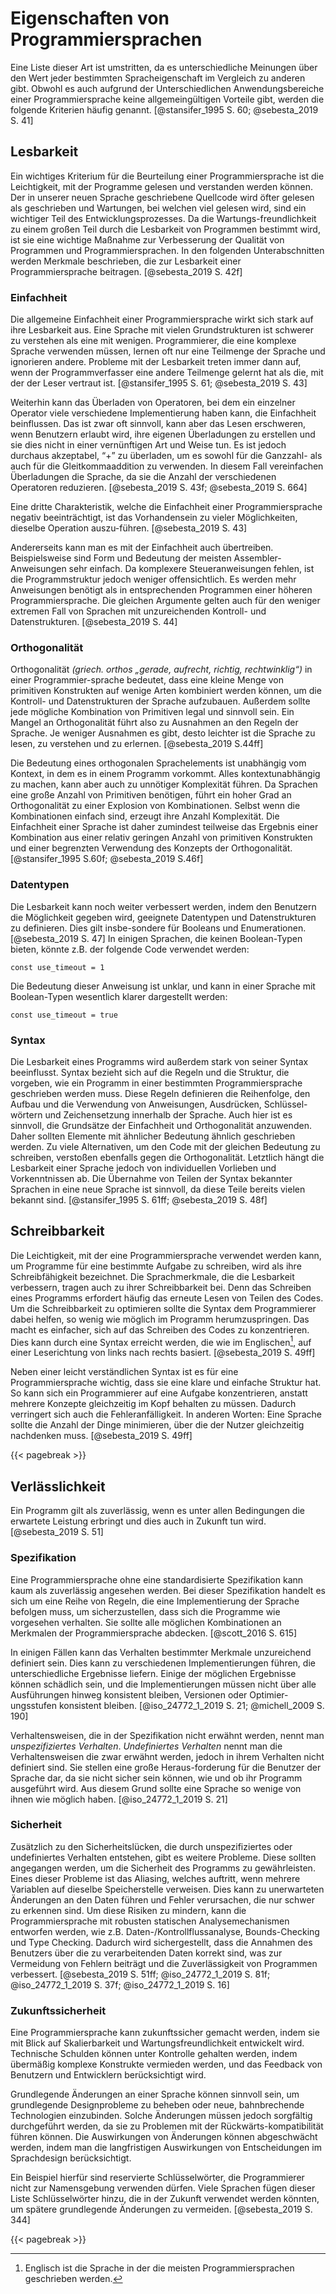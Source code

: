<!-- # Characteristics of Programming Languages -->
# Eigenschaften von Programmiersprachen

<!-- # Positive/Advantageous/Desirable Characteristics/Properties of Programming Languages
# Desirable Characteristics of Programming Languages
# Influences on Language Design
# Eveluation Criteria -->

<!--
Crucial to achieving this goal is to find out which features of a programming language are beneficial and vice versa.
These are then evaluated in terms of how they affect the software development process, including maintenance.
Such a list of characteristics is necessarily controversial,
as it is difficult to get everyone to agree on the value of some given language property relative to others.
In spite of these differences, most would probably agree that the following criteria are at least important.
-->
Eine Liste dieser Art ist umstritten,
da es unterschiedliche Meinungen über den Wert jeder bestimmten Spracheigenschaft im Vergleich zu anderen gibt.
Obwohl es auch aufgrund der Unterschiedlichen Anwendungsbereiche einer Programmiersprache keine allgemeingültigen Vorteile gibt,
werden die folgende Kriterien häufig genannt.
[@stansifer_1995 S. 60; @sebesta_2019 S. 41]

<!-- ## Readability -->
## Lesbarkeit {#sec-readability}

<!--
One key criteria for judging a programming language is the ease with which programs can be read and understood.
Source code written in our new language will possibly be read more often then written
and maintenance, where a lot of reading happens, is as a major part of the developement cycle.
Because ease of maintenance is determined in large part by the
readability of programs, readability is an important measure to improve the
quality of programs and programming languages.
-- Readability should be considered in the context of the problem domain. --
__TODO CONTEXT OF RYM__
The following subsections describe characteristics that contribute to the
readability of a programming language.
-->
Ein wichtiges Kriterium für die Beurteilung einer Programmiersprache ist die Leichtigkeit, mit der Programme gelesen und verstanden werden können.
Der in unserer neuen Sprache geschriebene Quellcode wird öfter gelesen als geschrieben und Wartungen,
bei welchen viel gelesen wird, sind ein wichtiger Teil des Entwicklungsprozesses.
Da die Wartungs-freundlichkeit zu einem großen Teil durch die Lesbarkeit von Programmen bestimmt wird,
ist sie eine wichtige Maßnahme zur Verbesserung der Qualität von Programmen und Programmiersprachen.
In den folgenden Unterabschnitten werden Merkmale beschrieben, die zur Lesbarkeit einer Programmiersprache beitragen.
[@sebesta_2019 S. 42f]

<!-- ### Simplicity -->
### Einfachheit

<!--
The overall simplicity of a programming language strongly affects its readability.
A language with a large number of basic constructs is more difficult to understand than a simpler one.
Programmers who must use a complex language often learn just a subset of the language and ignore its other features.
Readability problems occur whenever the program’s author has learned a different subset from that subset with which the reader is familiar.
-->
Die allgemeine Einfachheit einer Programmiersprache wirkt sich stark auf ihre Lesbarkeit aus.
Eine Sprache mit vielen Grundstrukturen ist schwerer zu verstehen als eine mit wenigen.
Programmierer, die eine komplexe Sprache verwenden müssen,
lernen oft nur eine Teilmenge der Sprache und ignorieren andere.
Probleme mit der Lesbarkeit treten immer dann auf, wenn der Programmverfasser eine andere Teilmenge gelernt hat als die, mit der der Leser vertraut ist.
[@stansifer_1995 S. 61; @sebesta_2019 S. 43]

<!--
in which a single operator can have more than one meaning.
Although this is often useful, it can lead to reduced readability if users are allowed to create their own overloading and do not do it sensibly.
For example, it is clearly acceptable to overload "+" to use it for both integer and floating-point addition.
In fact, this overloading simplifies a language by reducing the number of operators. How the overloading in Rym works is explained in @sec-polymorphism.
-->
Weiterhin kann das Überladen von Operatoren<!-- ^[Wie das Überladen in Rym funktioniert, wird in @sec-polymorphism erklärt.] -->,
bei dem ein einzelner Operator viele verschiedene Implementierung haben kann,
die Einfachheit beinflussen.
Das ist zwar oft sinnvoll, kann aber das Lesen erschweren,
wenn Benutzern erlaubt wird, ihre eigenen Überladungen zu erstellen
und sie dies nicht in einer vernünftigen Art und Weise tun.
Es ist jedoch durchaus akzeptabel, "+" zu überladen,
um es sowohl für die Ganzzahl- als auch für die Gleitkommaaddition zu verwenden.
In diesem Fall vereinfachen Überladungen die Sprache, da sie die Anzahl der verschiedenen Operatoren reduzieren.
[@sebesta_2019 S. 43f; @sebesta_2019 S. 664]

<!-- feature multiplicity
A third complicating characteristic of a programming language is, having more than one way to accomplish the same operation.
-->
<!-- TODO write more? -->
Eine dritte Charakteristik, welche die Einfachheit einer Programmiersprache negativ beeinträchtigt,
ist das Vorhandensein zu vieler Möglichkeiten, dieselbe Operation auszu-führen.
[@sebesta_2019 S. 43]

<!--
On the other hand, simplicity can be taken too far.
For example, the form and meaning of most assembler instructions are very simple.
Since more complex control statements are missing, the programme structure is less obvious.
More of them are needed than in equivalent programs in a higher programming language.
The same arguments apply to the less extreme case of languages with inadequate control and data structures.
-->
Andererseits kann man es mit der Einfachheit auch übertreiben.
Beispielsweise sind Form und Bedeutung der meisten Assembler-Anweisungen sehr einfach.
Da komplexere Steueranweisungen fehlen, ist die Programmstruktur jedoch weniger offensichtlich.
Es werden mehr Anweisungen benötigt als in entsprechenden Programmen einer höheren Programmiersprache.
Die gleichen Argumente gelten auch für den weniger extremen Fall von Sprachen mit unzureichenden Kontroll- und Datenstrukturen.
[@sebesta_2019 S. 44]

<!-- ### Orthogonality -->
### Orthogonalität

<!--
Orthogonality^[The word orthogonal comes from the mathematical concept of orthogonal vectors, which are independent of eachother.] in a programming language means that a small set of primitive constructs can be combined in a small number of ways to build the control and data structures of the language.
Furthermore, every possible combination of primitives should be legal and meaningful.
Therefore, a lack of orthogonality leads to exceptions to the rules of the language.
The more orthogonal the design of a language, the fewer exceptions the language rules require.
Fewer exceptions mean a higher degree of regularity in the design, which makes the language easier to learn, read, and understand.
-->
Orthogonalität _(griech. orthos „gerade, aufrecht, richtig, rechtwinklig“)_ in einer Programmier-sprache bedeutet,
dass eine kleine Menge von primitiven Konstrukten auf wenige Arten kombiniert werden können,
um die Kontroll- und Datenstrukturen der Sprache aufzubauen.
Außerdem sollte jede mögliche Kombination von Primitiven legal und sinnvoll sein.
Ein Mangel an Orthogonalität führt also zu Ausnahmen an den Regeln der Sprache.
Je weniger Ausnahmen es gibt, desto leichter ist die Sprache zu lesen, zu verstehen und zu erlernen.
[@sebesta_2019 S.44ff]

<!--
The meaning of an orthogonal language feature is independent of the context of its appearance in a program.
But making everything context independent can lead to unnecessary complexity as well.
Because languages require a large number of primitives, a high degree of orthogonality results in an explosion of combinations.
So, even if the combinations are simple, their sheer numbers leads to complexity.
Simplicity in a language, therefore, is at least in part the result of a combination of a relatively small number of primitive constructs and a limited use of the concept of orthogonality.
-->
Die Bedeutung eines orthogonalen Sprachelements ist unabhängig vom Kontext,
in dem es in einem Programm vorkommt.
Alles kontextunabhängig zu machen, kann aber auch zu unnötiger Komplexität führen.
Da Sprachen eine große Anzahl von Primitiven benötigen, führt ein hoher Grad an Orthogonalität zu einer Explosion von Kombinationen.
Selbst wenn die Kombinationen einfach sind, erzeugt ihre Anzahl Komplexität.
Die Einfachheit einer Sprache ist daher zumindest teilweise das Ergebnis einer Kombination aus einer relativ geringen Anzahl von primitiven Konstrukten und einer begrenzten Verwendung des Konzepts der Orthogonalität.
[@stansifer_1995 S.60f; @sebesta_2019 S.46f]

<!-- ### Data Types -->
### Datentypen

<!--
Readability can be increased even more by allowing users to define adequate data types and data structures for specific use cases.
This especially applies to Booleans and Enumerations.
For example, in some languages that do not provide a Boolean type the following code could be used: -->
Die Lesbarkeit kann noch weiter verbessert werden,
indem den Benutzern die Möglichkeit gegeben wird,
geeignete Datentypen und Datenstrukturen zu definieren.
Dies gilt insbe-sondere für Booleans und Enumerationen.
[@sebesta_2019 S. 47]
In einigen Sprachen, die keinen Boolean-Typen bieten,
könnte z.B. der folgende Code verwendet werden:

```rym
const use_timeout = 1
```

<!--
The meaning of this statement is unclear,
whereas in a language that includes Boolean types, the following would be used:
-->
Die Bedeutung dieser Anweisung ist unklar,
und kann in einer Sprache mit Boolean-Typen wesentlich klarer dargestellt werden:

```rym
const use_timeout = true
```

### Syntax {#sec-syntax}

<!-- Syntax greatly impacts the readability of programs.
It refers to the rules and structure of a programming language.
These rules define how a program must be written including the arrangement and formation of statements, expressions, keywords, punctuation. -->

<!-- As is advantageous if not everything is completely new when getting to know the language,
as it can then be learned more quickly if you already know how to program. -->

<!--
The readability of a program is greatly influenced by its syntax.
Syntax refers to the set of rules and structure that dictate how a program must be written in a particular programming language.
These rules define the order, construction and use of statements, expressions, keywords and punctuation within the language.
It makes sense to apply the principles of simplicity and orthogonality here too.
Therefore, elements of similar meaning should be written similarly.
Having too many alternatives for writing code with the same meaning also violates orthogonality.
Ultimately, however, the readability of a language depends on individual preferences and prior knowledge.
Adopting parts of the syntax of well-known languages into a new one therefore makes a lot of sense.
-->
Die Lesbarkeit eines Programms wird außerdem stark von seiner Syntax beeinflusst.
Syntax bezieht sich auf die Regeln und die Struktur, die vorgeben, wie ein Programm in einer bestimmten Programmiersprache geschrieben werden muss.
Diese Regeln definieren die Reihenfolge, den Aufbau und die Verwendung von Anweisungen, Ausdrücken, Schlüssel-wörtern und Zeichensetzung innerhalb der Sprache.
Auch hier ist es sinnvoll, die Grundsätze der Einfachheit und Orthogonalität anzuwenden.
Daher sollten Elemente mit ähnlicher Bedeutung ähnlich geschrieben werden.
Zu viele Alternativen, um den Code mit der gleichen Bedeutung zu schreiben, verstoßen ebenfalls gegen die Orthogonalität.
Letztlich hängt die Lesbarkeit einer Sprache jedoch von individuellen Vorlieben und Vorkenntnissen ab.
Die Übernahme von Teilen der Syntax bekannter Sprachen in eine neue Sprache ist sinnvoll, da diese Teile bereits vielen bekannt sind.
[@stansifer_1995 S. 61ff; @sebesta_2019 S. 48f]

<!-- ## Writability -->
## Schreibbarkeit {#sec-writability}

<!-- Writability is a measure of how easily a language can be used to create programs for a chosen problem domain.
Most of the language characteristics that affect readability also affect writability.
This follows directly from the fact that the process of writing a program requires the programmer to frequently reread the part of the program that they just wrote.

As programming languages are usually based on english, which is written from left to right.
Therefore it is beneficial if the syntax prevents having to jump around as much as possible. -->

<!--
The ease with which a programming language can be used to write programs for a particular task is known as its writeability.
The language characteristics that improve readability also contribute to its writability,
because writing a program often involves re-reading parts of the code.
In order to optimise writability it is desirable for the syntax to minimise the need for the programmer to jump around,
which makes it easier to focus on writing code.
This can be achieved by having a syntax based on a left-to-right reading direction, as in English.
-->
Die Leichtigkeit, mit der eine Programmiersprache verwendet werden kann, um Programme für eine bestimmte Aufgabe zu schreiben, wird als ihre Schreibfähigkeit bezeichnet.
Die Sprachmerkmale, die die Lesbarkeit verbessern, tragen auch zu ihrer Schreibbarkeit bei.
Denn das Schreiben eines Programms erfordert häufig das erneute Lesen von Teilen des Codes.
Um die Schreibbarkeit zu optimieren sollte die Syntax dem Programmierer dabei helfen, so wenig wie möglich im Programm herumzuspringen.
Das macht es einfacher, sich auf das Schreiben des Codes zu konzentrieren.
Dies kann durch eine Syntax erreicht werden, die wie im Englischen^[Englisch ist die Sprache in der die meisten Programmiersprachen geschrieben werden.],
auf einer Leserichtung von links nach rechts basiert.
[@sebesta_2019 S. 49ff]

<!--
In addition to easy-to-understand syntax, it is important for a programming language to have a clear and simple structure.
This allows a programmer to concentrate on one task at a time,
rather than having to keep several concepts in their head at the same time.
A language with a straightforward and intuitive structure reduces the mental effort required to write code,
making it easier to focus on the task at hand and reducing the potential for errors.
In other words, a language that minimises the number of things a programmer has to think about at once is a key factor in improving its writability.
-->
Neben einer leicht verständlichen Syntax ist es für eine Programmiersprache wichtig, dass sie eine klare und einfache Struktur hat.
So kann sich ein Programmierer auf eine Aufgabe konzentrieren, anstatt mehrere Konzepte gleichzeitig im Kopf behalten zu müssen.
Dadurch verringert sich auch die Fehleranfälligkeit.
In anderen Worten: Eine Sprache sollte die Anzahl der Dinge minimieren, über die der Nutzer gleichzeitig nachdenken muss.
[@sebesta_2019 S. 49ff]

{{< pagebreak >}}

<!-- ## Reliability -->
## Verlässlichkeit

<!-- A program is said to be reliable if it performs as expected under all conditions and will continue to in the future. -->
Ein Programm gilt als zuverlässig, wenn es unter allen Bedingungen die erwartete Leistung erbringt und dies auch in Zukunft tun wird.
[@sebesta_2019 S. 51]

<!-- ### Specification -->
### Spezifikation

<!--
A programming language without a standardised specification can hardly be considered reliable.
This specification is a set of rules that an implementation of the language must obey to ensure that programs behave as intended.
It should cover all possible combinations of programming language features.
-->
Eine Programmiersprache ohne eine standardisierte Spezifikation kann kaum als zuverlässig angesehen werden.
Bei dieser Spezifikation handelt es sich um eine Reihe von Regeln,
die eine Implementierung der Sprache befolgen muss, um sicherzustellen,
dass sich die Programme wie vorgesehen verhalten.
Sie sollte alle möglichen Kombinationen an Merkmalen der Programmiersprache abdecken.
[@scott_2016 S. 615]

<!--
In some cases, the behaviour of certain features may be poorly defined.
This can lead to different implementations that produce different results.
Some of the possible outcomes can be harmful and the implementations are not required to remain consistent across executions,
versions, or levels of optimisation.
-->
In einigen Fällen kann das Verhalten bestimmter Merkmale unzureichend definiert sein.
Dies kann zu verschiedenen Implementierungen führen, die unterschiedliche Ergebnisse liefern.
Einige der möglichen Ergebnisse können schädlich sein, und die Implementierungen müssen nicht über alle Ausführungen hinweg konsistent bleiben,
Versionen oder Optimier-ungsstufen konsistent bleiben.
[@iso_24772_1_2019 S. 21; @michell_2009 S. 190]

<!--
Behaviours that are not mentioned in the specification are called _unspecified behaviour_,
and _undefined behaviour_ if they are mentioned, but it is not defined how they behave.
They pose a significant challenge to users of the language, as they cannot be sure how and whether their program will run.
For this reason, a language should have as few of them as possible.
-->
Verhaltensweisen, die in der Spezifikation nicht erwähnt werden, nennt man _unspezifiziertes Verhalten_.
_Undefiniertes Verhalten_ nennt man die Verhaltensweisen die zwar erwähnt werden, jedoch in ihrem Verhalten nicht definiert sind.
Sie stellen eine große Heraus-forderung für die Benutzer der Sprache dar, da sie nicht sicher sein können, wie und ob ihr Programm ausgeführt wird.
Aus diesem Grund sollte eine Sprache so wenige von ihnen wie möglich haben.
[@iso_24772_1_2019 S. 21]

<!-- ### Open Source -->

<!--
Open source programming languages are those whose source code is freely available for anyone to use, modify, and distribute. This can be a significant advantage for software development, as it allows for a wider range of people to contribute to the language, which can lead to more innovation and faster development. Additionally, open source languages allow for more transparency, which can improve trust in the language and the programs created with it.
Future Proof

A future-proof programming language is one that is designed to be able to evolve and adapt over time. This can be an important characteristic for a language to have, as it allows for the language to remain relevant and useful even as technology and programming practices change.

One way that a language can be future-proof is by allowing for breaking changes. Breaking changes refer to changes that alter the way the language works in such a way that existing programs may no longer work as intended. While these changes can be disruptive in the short term, they can also be necessary for the language to evolve and adapt to new technology and programming practices.

Another way that a language can be future-proof is by reserving keywords. Reserved keywords are words that are reserved for specific use in the language, and cannot be used as variable or function names. This can allow for the language to introduce new features and functionality without causing conflicts with existing programs.

Overall, having a language that is future-proof allows for the language to stay relevant and useful for a longer period of time, thus making it more reliable for the development process.
-->

<!-- ### Safety -->
### Sicherheit

<!-- Safety is also an important aspect of specification, as it helps to avoid undefined behavior and aliasing, which can lead to unexpected and unpredictable results. Type checking is another important aspect of specification, as it helps to ensure that the program is using the correct data types in the correct way, which can help to prevent errors and improve the overall reliability of the program. -->

<!--
In addition to the security issues introduced by unspecified or undefined behaviour,
there are other concerns that should be addressed to ensure the security of the program.
One of these is mutable aliasing,
which occurs when multiple variables reference the same memory location.
This can result in unexpected changes to the data and can lead to bugs that are very difficult to detect.
To mitigate these risks, the programming language can be designed with robust static analysis mechanisms,
such as data/control flow analysis, bounds checking and type checking in mind.
This ensures that the user's assumptions about the data being processed are correct,
which helps to prevent bugs and improves the overall reliability of programs.
-->
Zusätzlich zu den Sicherheitslücken, die durch unspezifiziertes oder undefiniertes Verhalten entstehen, gibt es weitere Probleme.
Diese sollten angegangen werden, um die Sicherheit des Programms zu gewährleisten.
Eines dieser Probleme ist das Aliasing,
welches auftritt, wenn mehrere Variablen auf dieselbe Speicherstelle verweisen.
Dies kann zu unerwarteten Änderungen an den Daten führen und Fehler verursachen, die nur schwer zu erkennen sind.
Um diese Risiken zu mindern, kann die Programmiersprache mit robusten statischen Analysemechanismen entworfen werden,
wie z.B. Daten-/Kontrollflussanalyse, Bounds-Checking und Type Checking.
Dadurch wird sichergestellt, dass die Annahmen des Benutzers über die zu verarbeitenden Daten korrekt sind,
was zur Vermeidung von Fehlern beiträgt und die Zuverlässigkeit von Programmen verbessert.
[@sebesta_2019 S. 51ff; @iso_24772_1_2019 S. 81f; @iso_24772_1_2019 S. 37f; @iso_24772_1_2019 S. 16]

<!-- ### Future Proof -->
### Zukunftssicherheit

<!--
A programming language can be made future-proof by designing it with scalability and maintainability in mind.
Technical debt can be kept under control by avoiding the use of overly complex constructs,
and incorporating feedback from users and developers.
Breaking changes to a language can make sense in order to address fundamental design issues or to incorporate new, game-changing technologies.
However, such changes must be made carefully, as they can cause backward compatibility issues.
The impact of breaking changes can be mitigated by considering the long-term implications of language design decisions.
An example of this are reserved keywords, which programmers are not allowed to use for naming purposes.
Many languages add keywords to this list that may be used in the future to avoid breaking changes later on.
-->
Eine Programmiersprache kann zukunftssicher gemacht werden, indem sie mit Blick auf Skalierbarkeit und Wartungsfreundlichkeit entwickelt wird.
Technische Schulden können unter Kontrolle gehalten werden, indem übermäßig komplexe Konstrukte vermieden werden,
und das Feedback von Benutzern und Entwicklern berücksichtigt wird.

Grundlegende Änderungen an einer Sprache können sinnvoll sein, um grundlegende Designprobleme zu beheben oder neue, bahnbrechende Technologien einzubinden.
Solche Änderungen müssen jedoch sorgfältig durchgeführt werden, da sie zu Problemen mit der Rückwärts-kompatibilität führen können.
Die Auswirkungen von Änderungen können abgeschwächt werden, indem man die langfristigen Auswirkungen von Entscheidungen im Sprachdesign berücksichtigt.

Ein Beispiel hierfür sind reservierte Schlüsselwörter, die Programmierer nicht zur Namensgebung verwenden dürfen.
Viele Sprachen fügen dieser Liste Schlüsselwörter hinzu, die in der Zukunft verwendet werden könnten, um spätere grundlegende Änderungen zu vermeiden.
[@sebesta_2019 S. 344]

<!-- Portability

Portability is another important characteristic of a programming language. A program that is portable can be easily adapted to different platforms and environments. This is especially important for programs that are intended to be used in multiple locations or by -->

<!--
Certain languages (e.g., Smalltalk and Python) are sometimes referred to as
“interpreted languages” because most of their semantic error checking must
be performed at run time. Certain other languages (e.g., Fortran and C)
are sometimes referred to as “compiled languages” because almost all of their
semantic error checking can be performed statically. This terminology isn’t
strictly correct: interpreters for C and Fortran can be built easily, and a com-
piler can generate code to perform even the most extensive dynamic semantic
checks. That said, language design has a profound effect on “compilability.”
@scott_2016
 -->

{{< pagebreak >}}
